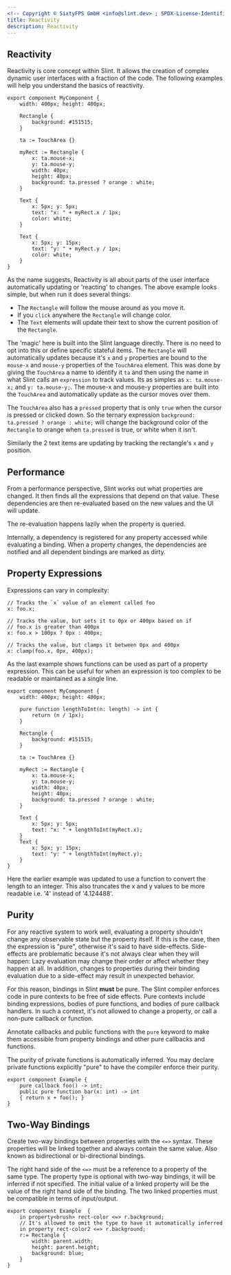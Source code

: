 ```yaml
---
<!-- Copyright © SixtyFPS GmbH <info@slint.dev> ; SPDX-License-Identifier: MIT -->
title: Reactivity
description: Reactivity
---
```


## Reactivity

Reactivity is core concept within Slint. It allows the creation of complex dynamic user interfaces with a fraction of the code.
The following examples will help you understand the basics of reactivity.

```slint playground
export component MyComponent {
    width: 400px; height: 400px;

    Rectangle {
        background: #151515;
    }

    ta := TouchArea {}

    myRect := Rectangle {
        x: ta.mouse-x;
        y: ta.mouse-y;
        width: 40px;
        height: 40px;
        background: ta.pressed ? orange : white;
    }

    Text {
        x: 5px; y: 5px;
        text: "x: " + myRect.x / 1px;
        color: white;
    }

    Text {
        x: 5px; y: 15px;
        text: "y: " + myRect.y / 1px;
        color: white;
    }
}
```

As the name suggests, Reactivity is all about parts of the user interface automatically updating or 'reacting'
to changes. The above example looks simple, but when run it does several things:

- The `Rectangle` will follow the mouse around as you move it.
- If you `click` anywhere  the `Rectangle` will change color.
- The `Text` elements will update their text to show the current position of the `Rectangle`.

The 'magic' here is built into the Slint language directly. There is no need to opt into this or define
specific stateful items. The `Rectangle` will automatically updates because it's `x` and `y` properties
are bound to the `mouse-x` and `mouse-y` properties of the `TouchArea` element. This was done by giving
the `TouchArea` a name to identify it `ta` and then using the name in what Slint calls an `expression`
to track values. Its as simples as `x: ta.mouse-x;` and `y: ta.mouse-y;`. The mouse-x and mouse-y properties
are built into the `TouchArea` and automatically update as the cursor moves over them.

The `TouchArea` also has a `pressed` property that is only `true` when the cursor is pressed or clicked down.
So the ternary expression `background: ta.pressed ? orange : white;` will change the background color of the `Rectangle`
to orange when `ta.pressed` is true, or white when it isn't.

Similarly the 2 text items are updating by tracking the rectangle's `x` and `y` position.


## Performance

From a performance perspective, Slint works out what properties are changed. It then finds all the expressions
that depend on that value. These dependencies are then re-evaluated based on the new values and the UI will update.

The re-evaluation happens lazily when the property is queried.

Internally, a dependency is registered for any property accessed while evaluating a binding.
When a property changes, the dependencies are notified and all dependent bindings
are marked as dirty.



## Property Expressions

Expressions can vary in complexity:

```slint no-test
// Tracks the `x` value of an element called foo
x: foo.x;

// Tracks the value, but sets it to 0px or 400px based on if
// foo.x is greater than 400px
x: foo.x > 100px ? 0px : 400px;

// Tracks the value, but clamps it between 0px and 400px
x: clamp(foo.x, 0px, 400px);
```

As the last example shows functions can be used as part of a property expression. This can be
useful for when an expression is too complex to be readable or maintained as a single line.

```slint playground
export component MyComponent {
    width: 400px; height: 400px;

    pure function lengthToInt(n: length) -> int {
        return (n / 1px);
    }

    Rectangle {
        background: #151515;
    }

    ta := TouchArea {}

    myRect := Rectangle {
        x: ta.mouse-x;
        y: ta.mouse-y;
        width: 40px;
        height: 40px;
        background: ta.pressed ? orange : white;
    }

    Text {
        x: 5px; y: 5px;
        text: "x: " + lengthToInt(myRect.x);
    }
    Text {
        x: 5px; y: 15px;
        text: "y: " + lengthToInt(myRect.y);
    }
}
```

Here the earlier example was updated to use a function to convert the length to an integer.
This also truncates the x and y values to be more readable i.e. '4' instead of '4.124488'.

## Purity

For any reactive system to work well, evaluating a property shouldn't change any
observable state but the property itself. If this is the case, then the expression
is "pure", otherwise it's said to have side-effects. Side-effects are problematic
because it's not always clear when they will happen: Lazy evaluation may change
their order or affect whether they happen at all. In addition, changes to
properties during their binding evaluation due to a side-effect may result in
unexpected behavior.

For this reason, bindings in Slint **must** be pure. The Slint compiler enforces
code in pure contexts to be free of side effects. Pure contexts include binding
expressions, bodies of pure functions, and bodies of pure callback handlers.
In such a context, it's not allowed to change a property, or call a non-pure
callback or function.

Annotate callbacks and public functions with the `pure` keyword to make them
accessible from property bindings and other pure callbacks and functions.

The purity of private functions is automatically inferred. You may declare
private functions explicitly "pure" to have the compiler enforce their purity.

```slint
export component Example {
    pure callback foo() -> int;
    public pure function bar(x: int) -> int
    { return x + foo(); }
}
```



## Two-Way Bindings

Create two-way bindings between properties with the `<=>` syntax. These properties will be linked
together and always contain the same value. Also known as bidirectional or bi-directional bindings.

The right hand side of the `<=>` must be a reference to a property of the same type.
The property type is optional with two-way bindings, it will be inferred if not specified.
The initial value of a linked property will be the value of the right hand side of the binding.
The two linked properties must be compatible in terms of input/output.

```slint
export component Example  {
    in property<brush> rect-color <=> r.background;
    // It's allowed to omit the type to have it automatically inferred
    in property rect-color2 <=> r.background;
    r:= Rectangle {
        width: parent.width;
        height: parent.height;
        background: blue;
    }
}
```
